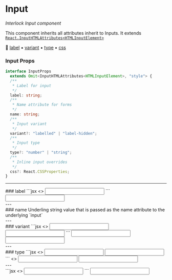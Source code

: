 
# Input

_Interlock Input component_ <br />

This component inherits all attributes inherit to Inputs.
It extends [`React.InputHTMLAttributes<HTMLInputElement>`](https://developer.mozilla.org/en-US/docs/Web/API/HTMLInputElement)

🔗 [label](#label) ▪️ [variant](#variant) ▪️ [type](#type) ▪️ [css](#css)

### Input Props

```typescript
interface InputProps
  extends Omit<InputHTMLAttributes<HTMLInputElement>, "style"> {
  /**
   * Label for input
   */
  label: string;
  /**
   * Name attribute for forms
   */
  name: string;
  /**
   * Input variant
   */
  variant?: "labelled" | "label-hidden";
  /**
   * Input type
   */
  type?: "number" | "string";
  /**
   * Inline input overrides
   */
  css?: React.CSSProperties;
}
```

---

<div id="label">
### label
  ```jsx
  <> 
    <Input label="Test label" />
  </>
  ```
  <RenderedResults>
        <Input label="Test label" name="" />
  </RenderedResults>
</div>
---

<div id="name">
  ### name
  Underling string value that is passed as the name attribute to the underlying `input`
</div>
---

<div id="variant">
  ### variant
  ```jsx
  <>
    <Input label='Test variant' variant="labelled" css={{ marginBottom: 10 }} />
    <Input label='Test variant' variant="label-hidden" />
  </>
  ```
  <RenderedResults>
    <Input label='Test variant' variant="labelled" css={{ marginBottom: 10 }} />
    <br />
    <Input label='Test variant' variant="label-hidden" />
  </RenderedResults>
</div>
---


<div id="type">
  ### type
  ```jsx
  <>
    <Input label='String' type="string" css={{ marginBottom: 10 }} />
    <Input label="Number" type="number" />
  </>
  ```
  <RenderedResults>
  <>
    <Input label='String' type="string" css={{ marginBottom: 10 }} />
    <Input label="Number" type="number" />
  </>
  </RenderedResults>
</div>
---


<div id="css">
```jsx
<>
  <Input label='Custom css' css={{ width: '100%', maxWidth: 200 }} />
</>
```
<RenderedResults>
<Input label='Custom css' css={{ width: '100%', maxWidth: 400 }} />
</RenderedResults>
</div>